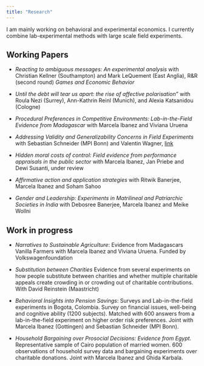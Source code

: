 ```yaml
---
title: "Research"
---
```


I am mainly working on behavioral and experimental economics. I currently combine lab-experimental methods with large scale field experiments.

## Working Papers

- *Reacting to ambiguous messages: An experimental analysis* with Christian Kellner (Southampton) and Mark LeQuement (East Anglia), R&R (second round) *Games and Economic Behavior*

- *Until the debt will tear us apart: the rise of affective polarisation"* with Roula Nezi (Surrey), Ann-Kathrin Reinl (Munich), and Alexia Katsanidou (Cologne)

- *Procedural Preferences in Competitive Environments: 	Lab-in-the-Field Evidence from Madagascar* with Marcela Ibanez and Viviana Uruena

- *Addressing Validity and Generalizability Concerns in Field Experiments* with Sebastian Schneider (MPI Bonn) and Valentin Wagner,  [link](https://papers.ssrn.com/sol3/papers.cfm?abstract_id=3637868)

- *Hidden moral costs of control: Field evidence from performance appraisals in the public sector* with Marcela Ibanez, Jan Priebe and Dewi Susanti, under review

- *Affirmative action and application strategies* with Ritwik Banerjee, Marcela Ibanez and Soham Sahoo

- *Gender and Leadership: Experiments in Matrilineal and Patriarchic Societies in India* with Debosree Banerjee, Marcela Ibanez and Meike Wollni


## Work in progress

- *Narratives to Sustainable Agriculture*: Evidence from Madagascars Vanilla Farmers with Marcela Ibanez and Viviana Uruena. Funded by Volkswagenfoundation

- *Substitution between Charities* Evidence from several experiments on how people substitute between charities and whether multiple charitable appeals create crowding in or crowding out of charitable contributions. With David Reinstein (Maastricht)

- *Behavioral Insights into Pension Savings*: Surveys and Lab-in-the-field experiments in Bogota, Colombia. Survey on financial issues, well-being
and cognitive ability (1200 subjects). Matched with 600 answers from a lab-in-the-field experiment on higher order risk preferences. Joint with
Marcela Ibanez (Gottingen) and Sebastian Schneider (MPI Bonn).

- *Household Bargaining over Prosocial Decisions: Evidence from Egypt.*
Representative sample of Cairo population of married women. 600 observations of household survey data and bargaining experiments over
charitable donations. Joint with Marcela Ibanez and Ghida Karbala.




